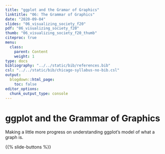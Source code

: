 ```yaml
---
title: "ggplot and the Gramar of Graphics"
linktitle: "06: The Grammar of Graphics"
date: "2020-09-04"
slides: "06_visualizing_society_f20"    
pdf: "06_visualizing_society_f20"
thumb: "06_visualizing_society_f20_thumb"    
citeproc: true
menu:
  class:
    parent: Content
    weight: 1
type: docs
bibliography: "../../static/bib/references.bib"
csl: "../../static/bib/chicago-syllabus-no-bib.csl"
output:
  blogdown::html_page:
    toc: false
editor_options: 
  chunk_output_type: console
---
```


# ggplot and the Grammar of Graphics

Making a little more progress on understanding ggplot's model of what a graph is.

{{% slide-buttons %}}
